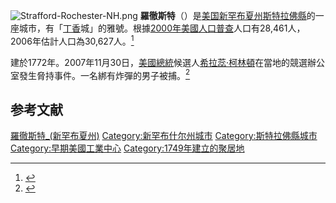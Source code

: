 {{NoteTA
|G1=US
}}
[[File:Strafford-Rochester-NH.png|thumb]]
'''羅徹斯特'''（{{lang-en|Rochester, New Hampshire}}）是[[美国|美国]][[新罕布夏州|新罕布夏州]][[斯特拉佛縣|斯特拉佛縣]]的一座城市，有「[[丁香|丁香]]城」的雅號。根據[[2000年美國人口普查|2000年美國人口普查]]人口有28,461人，2006年估計人口為30,627人。<ref>{{Cite web |url=http://www.nh.gov/oep/programs/DataCenter/Population/documents/pub06.pdf |title=2006 Population Estimates of New Hampshire Cities and Towns |access-date=2007-12-01 |archive-date=2008-05-15 |archive-url=https://web.archive.org/web/20080515191841/http://www.nh.gov/oep/programs/DataCenter/Population/documents/pub06.pdf |dead-url=no }}</ref>

建於1772年。2007年11月30日，[[2008年美國總統選舉|美國總統]]候選人[[希拉蕊·柯林頓|希拉蕊·柯林頓]]在當地的競選辦公室發生脅持事件。一名綁有炸彈的男子被捕。<ref>{{Cite web |url=http://www.nytimes.com/2007/11/30/us/30cnd-hostage.html?_r=1&hp=&adxnnl=1&oref=slogin&adxnnlx=1196465631-RWKROGqt43DANRYZ4uDAgw |title=紐約時報，《Suspect Is Arrested in Clinton Office Standoff》，2007年11月30日。 |access-date=2007年12月1日 |archive-date=2020年11月9日 |archive-url=https://web.archive.org/web/20201109043138/http://www.nytimes.com/2007/11/30/us/30cnd-hostage.html?_r=1&hp=&adxnnl=1&oref=slogin&adxnnlx=1196465631-RWKROGqt43DANRYZ4uDAgw |dead-url=no }}</ref>

==参考文献==
{{Reflist}}

{{DEFAULTSORT:Rochester, New Hampshire}}
[[Category:羅徹斯特_(新罕布夏州)|]]
[[Category:新罕布什尔州城市|Category:新罕布什尔州城市]]
[[Category:斯特拉佛縣城市|Category:斯特拉佛縣城市]]
[[Category:早期美國工業中心|Category:早期美國工業中心]]
[[Category:1749年建立的聚居地|Category:1749年建立的聚居地]]